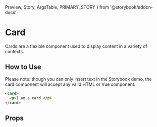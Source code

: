   Preview,
  Story,
  ArgsTable,
  PRIMARY_STORY
} from '@storybook/addon-docs';

# Card

Cards are a flexible component used to display content in a variety of contexts.

<Preview>
  <Story id="components-card--primary" />
</Preview>

## How to Use

Please note: though you can only insert text in the Storybook demo, the card component will accept any valid HTML or Vue component.

```html
<card>
  <p>I am a card.</p>
</card>
```

## Props

<ArgsTable story={PRIMARY_STORY} />
